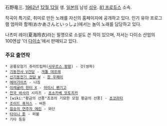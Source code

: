 石野竜三. [[1962년]] [[12월 12일]] 생. [[일본]]의 남성 [[성우]]. [[81 프로듀스]] 소속.

작곡이 특기로, 취미로 만든 노래를 자신의 홈페이지에 공개하고 있다. 인기 유아 프로그램 엄마와 함께(おかあさんといっしょ)에서는 놀이 노래를 담당하고 있다.

나츠미 레이(夏海玲衣)라는 필명으로 소설도 쓴 적이 있으며, 저서는 다이소 산업의 100엔샵 '더 [[다이소]]'에서 판매되고 있다.

=== 주요 출연작 ===
 * 공룡모험기 쥬라트립퍼([[사우르스 팡팡]]) - 갓(쌍파)
 * [[기동전사 V건담]] - [[게톨 데프레]]
 * [[신기동전기 건담 W]] - [[창 우페이]]
 * [[에어가이츠]] - 나짐
 * [[이레귤러 헌터 X]] - [[아이시 펜기고]]
 * [[전국 바사라]] 시리즈 - [[쵸소카베 모토치카]]
 * [wiki:"황금의 선풍"죠죠의 기묘한 모험 황금의 선풍] - [[쵸코라타]]
 * [[조이드 퓨저스]] - 버튼
 * [[짐승의 연주자 에린]] - 와단
 * [[타이니 툰]] - 퍼볼
 * 기타 등등
